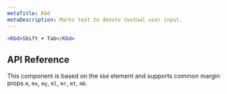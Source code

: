 ```yaml
---
metaTitle: Kbd
metaDescription: Marks text to denote textual user input.
---
```


```jsx live=true
<Kbd>Shift + Tab</Kbd>
```

## API Reference

This component is based on the `kbd` element and supports common margin props `m`, `mx`, `my`, `ml`, `mr`, `mt`, `mb`.
